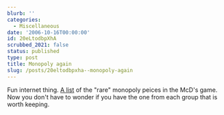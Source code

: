 ```yaml
---
blurb: ''
categories:
  - Miscellaneous
date: '2006-10-16T00:00:00'
id: 20eLtodbpXhA
scrubbed_2021: false
status: published
type: post
title: Monopoly again
slug: /posts/20eltodbpxha--monopoly-again
---
```


Fun internet thing.
[A list](http://www.amazing-bargains.com/mcdonalds2006.html) of the
"rare" monopoly peices in the McD's game. Now you don't have to
wonder if you have the one from each group that is worth keeping.
